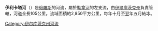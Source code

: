 '''伊利卡塔河'''（{{lang-ru|Иликта}}）是[[俄羅斯|俄羅斯]]的河流，屬於[[勒拿河|勒拿河]]的左支流，由[[伊爾庫茨克州|伊爾庫茨克州]]負責管轄，河道全長105公里，流域面積約2,850平方公里，每年十月至翌年五月結冰。

{{Russia-geo-stub}}

[[Category:伊尔库茨克州河流|Category:伊尔库茨克州河流]]